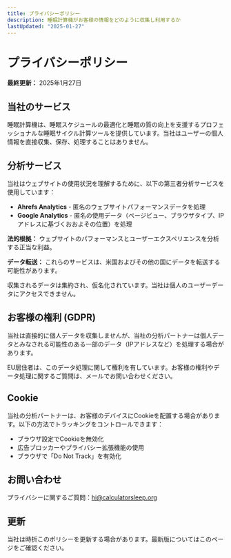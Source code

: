 ```yaml
---
title: プライバシーポリシー
description: 睡眠計算機がお客様の情報をどのように収集し利用するか
lastUpdated: "2025-01-27"
---
```


# プライバシーポリシー

**最終更新：** 2025年1月27日

## 当社のサービス

睡眠計算機は、睡眠スケジュールの最適化と睡眠の質の向上を支援するプロフェッショナルな睡眠サイクル計算ツールを提供しています。当社はユーザーの個人情報を直接収集、保存、処理することはありません。

## 分析サービス

当社はウェブサイトの使用状況を理解するために、以下の第三者分析サービスを使用しています：

- **Ahrefs Analytics** - 匿名のウェブサイトパフォーマンスデータを処理
- **Google Analytics** - 匿名の使用データ（ページビュー、ブラウザタイプ、IPアドレスに基づくおおよその位置）を処理

**法的根拠：** ウェブサイトのパフォーマンスとユーザーエクスペリエンスを分析する正当な利益。

**データ転送：** これらのサービスは、米国およびその他の国にデータを転送する可能性があります。

収集されるデータは集約され、仮名化されています。当社は個人のユーザーデータにアクセスできません。

## お客様の権利 (GDPR)

当社は直接的に個人データを収集しませんが、当社の分析パートナーは個人データとみなされる可能性のある一部のデータ（IPアドレスなど）を処理する場合があります。

EU居住者は、このデータ処理に関して権利を有しています。お客様の権利やデータ処理に関するご質問は、メールでお問い合わせください。

## Cookie

当社の分析パートナーは、お客様のデバイスにCookieを配置する場合があります。以下の方法でトラッキングをコントロールできます：

- ブラウザ設定でCookieを無効化
- 広告ブロッカーやプライバシー拡張機能の使用
- ブラウザで「Do Not Track」を有効化

## お問い合わせ

プライバシーに関するご質問：hi@calculatorsleep.org

## 更新

当社は時折このポリシーを更新する場合があります。最新版についてはこのページをご確認ください。